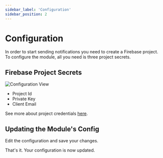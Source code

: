 ```yaml
---
sidebar_label: 'Configuration'
sidebar_position: 2
---
```


# Configuration

In order to start sending notifications you need to create a Firebase project.<br />
To configure the module, all you need is three project secrets.

## Firebase Project Secrets

![Configuration View](/v0.14/modules/push-notifications/admin/config.png)

- Project Id
- Private Key
- Client Email

See more about project credentials [here](https://firebase.google.com/docs/admin/setup#add_firebase_to_your_app).

## Updating the Module's Config

Edit the configuration and save your changes.

That's it. Your configuration is now updated.
